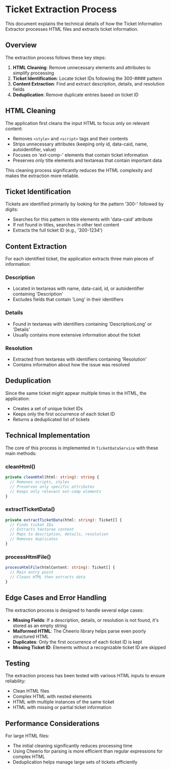 
<Meta title="Documentation/Extraction Process" />

# Ticket Extraction Process

This document explains the technical details of how the Ticket Information Extractor processes HTML files and extracts ticket information.

## Overview

The extraction process follows these key steps:

1. **HTML Cleaning**: Remove unnecessary elements and attributes to simplify processing
2. **Ticket Identification**: Locate ticket IDs following the 300-#### pattern
3. **Content Extraction**: Find and extract description, details, and resolution fields
4. **Deduplication**: Remove duplicate entries based on ticket ID

## HTML Cleaning

The application first cleans the input HTML to focus only on relevant content:

- Removes `<style>` and `<script>` tags and their contents
- Strips unnecessary attributes (keeping only id, data-caid, name, autoidentifier, value)
- Focuses on 'ext-comp-' elements that contain ticket information
- Preserves only title elements and textareas that contain important data

This cleaning process significantly reduces the HTML complexity and makes the extraction more reliable.

## Ticket Identification

Tickets are identified primarily by looking for the pattern '300-' followed by digits:

- Searches for this pattern in title elements with 'data-caid' attribute
- If not found in titles, searches in other text content
- Extracts the full ticket ID (e.g., '300-1234')

## Content Extraction

For each identified ticket, the application extracts three main pieces of information:

### Description
- Located in textareas with name, data-caid, id, or autoidentifier containing 'Description'
- Excludes fields that contain 'Long' in their identifiers

### Details
- Found in textareas with identifiers containing 'DescriptionLong' or 'Details'
- Usually contains more extensive information about the ticket

### Resolution
- Extracted from textareas with identifiers containing 'Resolution'
- Contains information about how the issue was resolved

## Deduplication

Since the same ticket might appear multiple times in the HTML, the application:

- Creates a set of unique ticket IDs
- Keeps only the first occurrence of each ticket ID
- Returns a deduplicated list of tickets

## Technical Implementation

The core of this process is implemented in `TicketDataService` with these main methods:

### cleanHtml()
```typescript
private cleanHtml(html: string): string {
  // Removes scripts, styles
  // Preserves only specific attributes
  // Keeps only relevant ext-comp elements
}
```

### extractTicketData()
```typescript
private extractTicketData(html: string): Ticket[] {
  // Finds ticket IDs
  // Extracts textarea content
  // Maps to description, details, resolution
  // Removes duplicates
}
```

### processHtmlFile()
```typescript
processHtmlFile(htmlContent: string): Ticket[] {
  // Main entry point
  // Cleans HTML then extracts data
}
```

## Edge Cases and Error Handling

The extraction process is designed to handle several edge cases:

- **Missing Fields**: If a description, details, or resolution is not found, it's stored as an empty string
- **Malformed HTML**: The Cheerio library helps parse even poorly structured HTML
- **Duplicates**: Only the first occurrence of each ticket ID is kept
- **Missing Ticket ID**: Elements without a recognizable ticket ID are skipped

## Testing

The extraction process has been tested with various HTML inputs to ensure reliability:

- Clean HTML files
- Complex HTML with nested elements
- HTML with multiple instances of the same ticket
- HTML with missing or partial ticket information

## Performance Considerations

For large HTML files:

- The initial cleaning significantly reduces processing time
- Using Cheerio for parsing is more efficient than regular expressions for complex HTML
- Deduplication helps manage large sets of tickets efficiently

